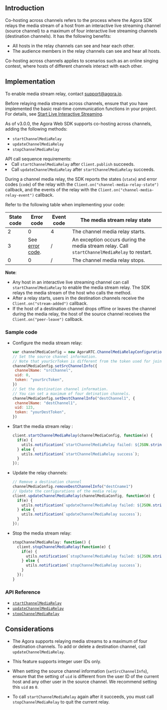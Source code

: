 <PlatformWrapper platform="web">

## Introduction

Co-hosting across channels refers to the process where the Agora SDK relays the media stream of a host from an interactive live streaming channel (source channel) to a maximum of four interactive live streaming channels (destination channels). It has the following benefits:

- All hosts in the relay channels can see and hear each other.
- The audience members in the relay channels can see and hear all hosts.

Co-hosting across channels applies to scenarios such as an online singing contest, where hosts of different channels interact with each other.

## Implementation

<div class="alert note">To enable media stream relay, contact <a href="mailto:support@agora.io">support@agora.io</a>.</div>

Before relaying media streams across channels, ensure that you have implemented the basic real-time communication functions in your project. For details, see [Start Live Interactive Streaming](/en/3.x/interactive-live-streaming/quickstart-guide/start-video-streaming).

As of v3.0.0, the Agora Web SDK supports co-hosting across channels, adding the following methods:

- `startChannelMediaRelay`
- `updateChannelMediaRelay`
- `stopChannelMediaRelay`

<div class="alert info">API call sequence requirements:<li>Call <code>startChannelMediaRelay</code> after <code>Client.publish</code> succeeds.</li><li>Call <code>updateChannelMediaRelay</code> after <code>startChannelMediaRelay</code> succeeds.</li></div>

During a channel media relay, the SDK reports the states (`state`) and error codes (`code`) of the relay with the  `Client.on("channel-media-relay-state")`  callback, and the events of the relay with the `Client.on("channel-media-relay-event")` callback.

Refer to the following table when implementing your code:

| State code | Error code                                                   | Event code | The media stream relay state                                 |
| ---------- | ------------------------------------------------------------ | ---------- | ------------------------------------------------------------ |
| 2          | 0                                                            | 4          | The channel media relay starts.                              |
| 3          | See [error code](https://api-ref.agora.io/en/video-sdk/web/3.x/classes/agorartc.channelmediaerror.html). | /          | An exception occurs during the media stream relay. Call `startChannelMediaRelay` to restart. |
| 0          | 0                                                            | /          | The channel media relay stops.                               |

**Note**:

- Any host in an interactive live streaming channel can call `startChannelMediaRelay` to enable the media stream relay. The SDK relays the media stream of the host who calls the method.
- After a relay starts, users in the destination channels receive the `Client.on("stream-added")` callback.
- If the host of a destination channel drops offline or leaves the channel during the media relay, the host of the source channel receives the `Client.on("peer-leave")` callback.

### Sample code

- Configure the media stream relay:

  ```javascript
  var channelMediaConfig = new AgoraRTC.ChannelMediaRelayConfiguration();
  // Set the source channel information.
  // Note that yourScrToken is different from the token used for joining the source channel. You need to generate yourScrToken with the source channel name and a uid of 0.
  channelMediaConfig.setSrcChannelInfo({
   channelName: "srcChannel",
   uid: 0,
   token: "yourSrcToken",
  })
  // Set the destination channel information.
  // You can set a maximum of four detination channels.
  channelMediaConfig.setDestChannelInfo("destChannel1", {
   channelName: "destChannel1",
   uid: 123,
   token: "yourDestToken",
  })
  ```

- Start the media stream relay :

  ```javascript
  client.startChannelMediaRelay(channelMediaConfig, function(e) {
    if(e) {
      utils.notification(`startChannelMediaRelay failed: ${JSON.stringify(e)}`);
    } else {
      utils.notification(`startChannelMediaRelay success`);
    }
  });
  ```

- Update the relay channels:

  ```javascript
  // Remove a destination channel
  channelMediaConfig.removeDestChannelInfo("destCname1")
  // Update the configurations of the media relay
  client.updateChannelMediaRelay(channelMediaConfig, function(e) {
    if(e) {
      utils.notification(`updateChannelMediaRelay failed: ${JSON.stringify(e)}`);
    } else {
      utils.notification(`updateChannelMediaRelay success`);
    }
  });
  ```

- Stop the media stream relay:

  ```javascript
  stopChannelMediaRelay: function() {
    client.stopChannelMediaRelay(function(e) {
      if(e) {
        utils.notification(`stopChannelMediaRelay failed: ${JSON.stringify(e)}`);
      } else {
        utils.notification(`stopChannelMediaRelay success`);
      }
    });
  }
  ```

### API Reference

- [`startChannelMediaRelay`](https://api-ref.agora.io/en/video-sdk/web/3.x/interfaces/agorartc.client.html#startchannelmediarelay)
- [`updateChannelMediaRelay`](https://api-ref.agora.io/en/video-sdk/web/3.x/interfaces/agorartc.client.html#updatechannelmediarelay)
- [`stopChannelMediaRelay`](https://api-ref.agora.io/en/video-sdk/web/3.x/interfaces/agorartc.client.html#stopchannelmediarelay)

## Considerations

- The Agora <Vg k="VSDK" /> supports relaying media streams to a maximum of four destination channels. To add or delete a destination channel, call `updateChannelMediaRelay`.
- This feature supports integer user IDs only.

- When setting the source channel information (`setSrcChannelInfo`), ensure that the setting of `uid` is different from the user ID of the current host and any other user in the source channel. We recommend setting this `uid` as `0`.

- To call `startChannelMediaRelay` again after it succeeds, you must call `stopChannelMediaRelay` to quit the current relay.

</PlatformWrapper>